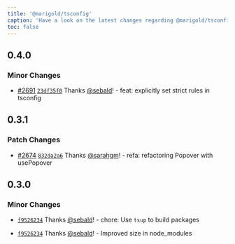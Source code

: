 ```yaml
---
title: '@marigold/tsconfig'
caption: 'Have a look on the latest changes regarding @marigold/tsconfig'
toc: false
---
```


## 0.4.0

### Minor Changes

- [#2691](https://github.com/marigold-ui/marigold/pull/2691) [`23df35f0`](https://github.com/marigold-ui/marigold/commit/23df35f0869dfbf7cc7a921cdfd44ef1915e90fb) Thanks [@sebald](https://github.com/sebald)! - feat: explicitly set strict rules in tsconfig

## 0.3.1

### Patch Changes

- [#2674](https://github.com/marigold-ui/marigold/pull/2674) [`832da2a6`](https://github.com/marigold-ui/marigold/commit/832da2a69f9bad5adcbcc57cba3cb215dfaa51e2) Thanks [@sarahgm](https://github.com/sarahgm)! - refa: refactoring Popover with usePopover

## 0.3.0

### Minor Changes

- [`f9526234`](https://github.com/marigold-ui/marigold/commit/f9526234257a149b12c14191a524691470da3942) Thanks [@sebald](https://github.com/sebald)! - chore: Use `tsup` to build packages

- [`f9526234`](https://github.com/marigold-ui/marigold/commit/f9526234257a149b12c14191a524691470da3942) Thanks [@sebald](https://github.com/sebald)! - Improved size in node_modules
